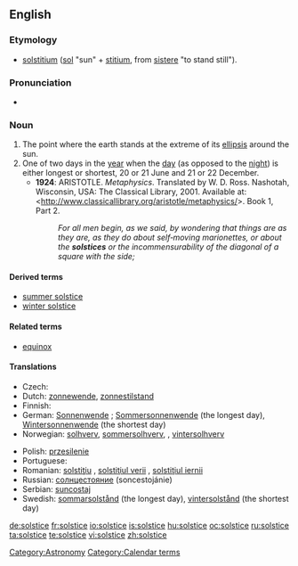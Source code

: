 {{wikipedia}}
==English==

===Etymology===
*{{L.}} [[solstitium]] ([[sol]] "sun" + [[stitium]], from [[sistere]] "to stand still").

===Pronunciation===
*{{IPA|/'sɒl.stɪs/}}

===Noun===
{{en-noun}}

# The point where the earth stands at the extreme of its [[ellipsis]] around the sun.
# One of two days in the [[year]] when the [[day]] (as opposed to the [[night]]) is either longest or shortest, 20 or 21 June and 21 or 22 December.
#* '''1924''': ARISTOTLE.  ''Metaphysics''.  Translated by W. D. Ross.  Nashotah, Wisconsin, USA: The Classical Library, 2001.  Available at: <http://www.classicallibrary.org/aristotle/metaphysics/>.  Book 1, Part 2.
#*: ''For all men begin, as we said, by wondering that things are as they are, as they do about self‐moving marionettes, or about the '''solstices''' or the incommensurability of the diagonal of a square with the side;''

====Derived terms====
*[[summer solstice]]
*[[winter solstice]]

====Related terms====
*[[equinox]]

====Translations====
{{trans-top|point where the earth stands at the extreme of its ellipsis around the sun}}
* Czech: {{t-|cs|slunovrat|m}}
* Dutch: [[zonnewende]], [[zonnestilstand]]
* Finnish: {{t-|fi|päivänseisaus}}
* German: [[Sonnenwende]] {{f}}; [[Sommersonnenwende]] {{f}} (the longest day), [[Wintersonnenwende]] {{f}} (the shortest day)
* Norwegian: [[solhverv]], [[sommersolhverv]], , [[vintersolhverv]]
{{trans-mid}}
* Polish: [[przesilenie]] {{n}}
* Portuguese: {{t-|pt|solstício|m}}
* Romanian: [[solstiţiu]] {{n}}, [[solstiţiul verii]] {{n}}, [[solstiţiul iernii]] {{n}}
* Russian: [[солнцестояние]] (soncestojánie) {{n}}
* Serbian: [[suncostaj]] {{m}}
* Swedish: [[sommarsolstånd]] (the longest day), [[vintersolstånd]] (the shortest day)
{{trans-bottom}}

[[Category:Astronomy]]
[[Category:Calendar terms]]

[[de:solstice]]
[[fr:solstice]]
[[io:solstice]]
[[is:solstice]]
[[hu:solstice]]
[[oc:solstice]]
[[ru:solstice]]
[[ta:solstice]]
[[te:solstice]]
[[vi:solstice]]
[[zh:solstice]]